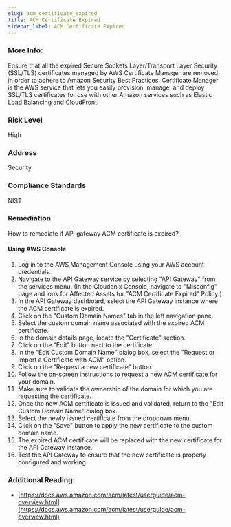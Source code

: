 ```yaml
---
slug: acm_certificate_expired
title: ACM Certificate Expired
sidebar_label: ACM Certificate Expired
---
```


### More Info:

Ensure that all the expired Secure Sockets Layer/Transport Layer Security (SSL/TLS) certificates managed by AWS Certificate Manager are removed in order to adhere to Amazon Security Best Practices. Certificate Manager is the AWS service that lets you easily provision, manage, and deploy SSL/TLS certificates for use with other Amazon services such as Elastic Load Balancing and CloudFront.

### Risk Level

High

### Address

Security

### Compliance Standards

NIST

### Remediation

How to remediate if API gateway ACM certificate is expired?

#### Using AWS Console

1. Log in to the AWS Management Console using your AWS account credentials.
2. Navigate to the API Gateway service by selecting "API Gateway" from the services menu.
    (In the Cloudanix Console, navigate to "Misconfig" page and look for Affected Assets for "ACM Certificate Expired" Policy.)
3. In the API Gateway dashboard, select the API Gateway instance where the ACM certificate is expired.
4. Click on the "Custom Domain Names" tab in the left navigation pane.
5. Select the custom domain name associated with the expired ACM certificate.
6. In the domain details page, locate the "Certificate" section.
7. Click on the "Edit" button next to the certificate.
8. In the "Edit Custom Domain Name" dialog box, select the "Request or Import a Certificate with ACM" option.
9. Click on the "Request a new certificate" button.
10. Follow the on-screen instructions to request a new ACM certificate for your domain.
11. Make sure to validate the ownership of the domain for which you are requesting the certificate.
12. Once the new ACM certificate is issued and validated, return to the "Edit Custom Domain Name" dialog box.
13. Select the newly issued certificate from the dropdown menu.
14. Click on the "Save" button to apply the new certificate to the custom domain name.
15. The expired ACM certificate will be replaced with the new certificate for the API Gateway instance.
16. Test the API Gateway to ensure that the new certificate is properly configured and working.

### Additional Reading:

- [https://docs.aws.amazon.com/acm/latest/userguide/acm-overview.html](https://docs.aws.amazon.com/acm/latest/userguide/acm-overview.html) 

